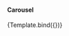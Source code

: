 
<style>
  {`
    
    .h4 {
        font-family: 'cabin', Helvetica, Arial, sans-serif;
        font-style: normal;
        font-weight: 600;
        font-size: 34px;
        line-height: 123.5%;
        letter-spacing: 0.25px;
    }

    .h5 {
        font-family: 'cabin', Helvetica, Arial, sans-serif;
        font-style: normal;
        font-weight: 700;
        font-size: 24px;
        line-height: 133.4%;
        letter-spacing: 0px;
    }

    .h6 {
        font-family: 'cabin', Helvetica, Arial, sans-serif;
        font-style: normal;
        font-weight: 600;
        font-size: 20px;
        line-height: 160%;
        letter-spacing: 0.15px;
        color: #20283A;
    }

    .body {
        font-family: 'cabin', Helvetica, Arial, sans-serif;
        font-style: normal;
        font-weight: 400;
        font-size: 16px;
        line-height: 150%;
        letter-spacing: 0.15px;
    }

    .link {
        text-decoration: underline;
    }

    .small {
        font-size: 15px;
    }

    .sourceCode {
        font-family: 'Source Code Pro', 'Segoe UI Mono', 'Courier New', 'Monaco', 'monospace';
    }

    .sourceCode-background {
        background-color: #F8F8F8;
        padding: 2px 4px;
        border-radius: 4px;
        border: 1px solid #EEEEEE;
    }

`}
</style>

<Meta title="Components/Carousel" component={Carousel} />

<h4 className="h4">Carousel</h4>


<Canvas>
  <Story name="Default">{Template.bind({})}</Story>
</Canvas>
